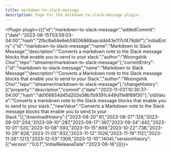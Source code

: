 ---
title: markdown-to-slack-message
description: Page for the markdown-to-slack-message plugin.
---


<Plugin plugin={({"id":"markdown-to-slack-message","addedCommit":{"date":"2023-08-15T03:59:03-04:00","hash":"2fbc8a64e6eb59206868aacddd43e117cf478dbf"},"initialEntry":{"id":"markdown-to-slack-message","name":"Markdown to Slack Message","description":"Converts a markdown note to the Slack message blocks that enable you to send to your slack.","author":"Woongshik Choi","repo":"idreamer/markdown-to-slack-message"},"currentEntry":{"id":"markdown-to-slack-message","name":"Markdown to Slack Message","description":"Converts a Markdown note to the Slack message blocks that enable you to send to your Slack.","author":"Woongshik Choi","repo":"idreamer/markdown-to-slack-message"},"changeHistory":[{"property":"description","commit":{"date":"2023-11-03T10:30:37-04:00","hash":"dd106834d45d202e38b7b9391c449d11e8f89f30"},"oldValue":"Converts a markdown note to the Slack message blocks that enable you to send to your slack.","newValue":"Converts a Markdown note to the Slack message blocks that enable you to send to your Slack."}],"downloadHistory":{"2023-08-20":61,"2023-08-27":128,"2023-09-03":204,"2023-09-10":287,"2023-09-17":367,"2023-09-24":442,"2023-10-01":520,"2023-10-08":593,"2023-10-15":669,"2023-10-22":738,"2023-10-29":828,"2023-11-05":932,"2023-11-12":1026,"2023-11-19":1121,"2023-11-26":1213,"2023-12-03":1309,"2023-12-10":1404},"versionHistory":[{"version":"0.0.1","initialReleaseDate":"2023-08-16"}]})}></Plugin>
